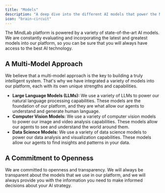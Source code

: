 ```yaml
---
title: "Models"
description: "A deep dive into the different AI models that power the MindLab platform."
icon: "brain-circuit"
---
```


The MindLab platform is powered by a variety of state-of-the-art AI models. We are constantly evaluating and incorporating the latest and greatest models into our platform, so you can be sure that you will always have access to the best AI technology.

## A Multi-Model Approach

We believe that a multi-model approach is the key to building a truly intelligent system. That's why we have integrated a variety of models into our platform, each with its own unique strengths and capabilities.

-   **Large Language Models (LLMs):** We use a variety of LLMs to power our natural language processing capabilities. These models are the foundation of our platform, and they are what allow our agents to understand and generate human language.
-   **Computer Vision Models:** We use a variety of computer vision models to power our image and video analysis capabilities. These models allow our agents to see and understand the world around them.
-   **Data Science Models:** We use a variety of data science models to power our data analysis and visualization capabilities. These models allow our agents to find insights and patterns in your data.

## A Commitment to Openness

We are committed to openness and transparency. We will always be transparent about the models that we use in our platform, and we will always provide you with the information you need to make informed decisions about your AI strategy.